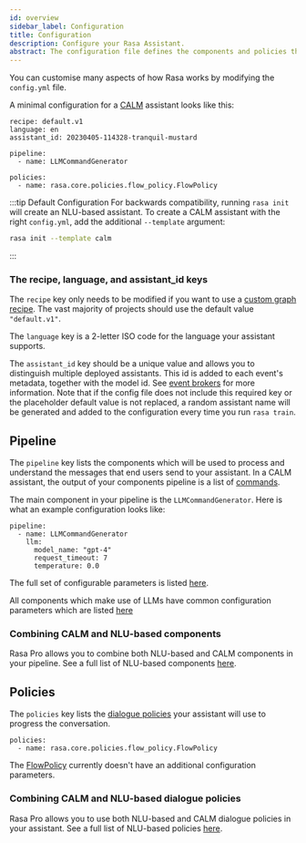```yaml
---
id: overview
sidebar_label: Configuration
title: Configuration
description: Configure your Rasa Assistant.
abstract: The configuration file defines the components and policies that your model will use to make predictions based on user input.
---
```



You can customise many aspects of how Rasa works by modifying the `config.yml` file. 

A minimal configuration for a [CALM](../../calm.mdx) assistant looks like this:

```yaml-rasa title="config.yml"
recipe: default.v1
language: en
assistant_id: 20230405-114328-tranquil-mustard

pipeline:
  - name: LLMCommandGenerator

policies:
  - name: rasa.core.policies.flow_policy.FlowPolicy
```

:::tip Default Configuration
For backwards compatibility, running `rasa init` will create an NLU-based assistant.
To create a CALM assistant with the right `config.yml`, add the 
additional `--template` argument:

```bash
rasa init --template calm
```

:::

### The recipe, language, and assistant_id keys

The `recipe` key only needs to be modified if you want to use a [custom graph recipe](./graph-recipe.mdx).
The vast majority of projects should use the default value `"default.v1"`. 

The `language` key is a 2-letter ISO code for the language your assistant supports.

The `assistant_id` key should be a unique value and allows you to distinguish multiple
deployed assistants.
This id is added to each event's metadata, together with the model id.
See [event brokers](../../production/event-brokers.mdx) for more information.
Note that if the config file does not include this required key or the placeholder default value 
is not replaced, a random assistant name will be generated and added to the configuration 
every time you run `rasa train`.



## Pipeline 

The `pipeline` key lists the components which will be used to process and understand the messages
that end users send to your assistant. 
In a CALM assistant, the output of your components pipeline is a list of [commands](../dialogue-understanding.mdx).

The main component in your pipeline is the `LLMCommandGenerator`.
Here is what an example configuration looks like:

```yaml-rasa title="config.yml"
pipeline:
  - name: LLMCommandGenerator
    llm:
      model_name: "gpt-4"
      request_timeout: 7
      temperature: 0.0
```

The full set of configurable parameters is listed [here](../dialogue-understanding.mdx).

All components which make use of LLMs have common configuration parameters which are listed [here](./llm-configuration.mdx)


### Combining CALM and NLU-based components

<RasaProLabel />

<RasaProBanner />

Rasa Pro allows you to combine both NLU-based and CALM components in your pipeline. 
See a full list of NLU-based components [here](../../nlu-based-assistants/components.mdx).

## Policies

The `policies` key lists the [dialogue policies](../policies.mdx) your assistant will use 
to progress the conversation. 

```yaml-rasa title="config.yml"
policies:
  - name: rasa.core.policies.flow_policy.FlowPolicy
```

The [FlowPolicy](../policies.mdx#flow-policy) currently doesn't have an additional configuration parameters.

### Combining CALM and NLU-based dialogue policies

<RasaProLabel />

<RasaProBanner />

Rasa Pro allows you to use both NLU-based and CALM dialogue policies in your assistant. 
See a full list of NLU-based policies [here](../../nlu-based-assistants/policies.mdx).

